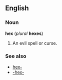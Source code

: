 ==English==
===Noun===
'''hex''' (''plural'' '''hexes''')

#An evil spell or curse.

===See also===
*[[hex-]]
*[[-hex-]]